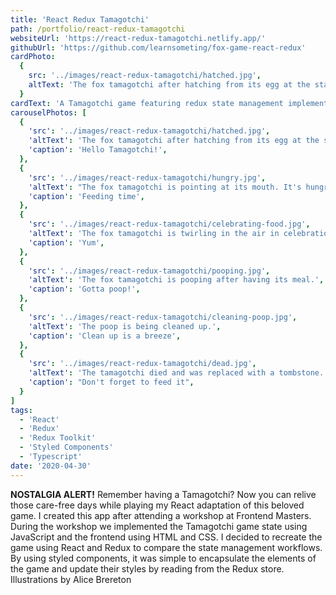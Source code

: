 ```yaml
---
title: 'React Redux Tamagotchi'
path: /portfolio/react-redux-tamagotchi
websiteUrl: 'https://react-redux-tamagotchi.netlify.app/'
githubUrl: 'https://github.com/learnsometing/fox-game-react-redux'
cardPhoto:
  {
    src: '../images/react-redux-tamagotchi/hatched.jpg',
    altText: 'The fox tamagotchi after hatching from its egg at the start of the game.',
  }
cardText: 'A Tamagotchi game featuring redux state management implemented via redux-toolkit'
carouselPhotos: [
  {
    'src': '../images/react-redux-tamagotchi/hatched.jpg',
    'altText': 'The fox tamagotchi after hatching from its egg at the start of the game.',
    'caption': 'Hello Tamagotchi!',
  },
  {
    'src': '../images/react-redux-tamagotchi/hungry.jpg',
    'altText': "The fox tamagotchi is pointing at its mouth. It's hungry!",
    'caption': 'Feeding time',
  },
  {
    'src': '../images/react-redux-tamagotchi/celebrating-food.jpg',
    'altText': 'The fox tamagotchi is twirling in the air in celebration of a fresh meal.',
    'caption': 'Yum',
  },
  {
    'src': '../images/react-redux-tamagotchi/pooping.jpg',
    'altText': 'The fox tamagotchi is pooping after having its meal.',
    'caption': 'Gotta poop!',
  },
  {
    'src': '../images/react-redux-tamagotchi/cleaning-poop.jpg',
    'altText': 'The poop is being cleaned up.',
    'caption': 'Clean up is a breeze',
  },
  {
    'src': '../images/react-redux-tamagotchi/dead.jpg',
    'altText': 'The tamagotchi died and was replaced with a tombstone.',
    'caption': "Don't forget to feed it",
  }
]
tags:
  - 'React'
  - 'Redux'
  - 'Redux Toolkit'
  - 'Styled Components'
  - 'Typescript'
date: '2020-04-30'
---
```



<Grid item>
  <DescriptionParagraph variant={'body1'} ref={useScrollAnimation(0)} gutterBottom>
    <strong>NOSTALGIA ALERT!</strong>
  </DescriptionParagraph>
</Grid>
<Grid item>
  <DescriptionParagraph variant={'body1'} ref={useScrollAnimation(0)} gutterBottom>
    Remember having a Tamagotchi? Now you 
    can relive those care-free days while playing my React adaptation of this beloved game.
  </DescriptionParagraph>
</Grid>
<Grid item>
  <DescriptionParagraph variant={'body1'} ref={useScrollAnimation(0)} gutterBottom>
    I created this app after attending a workshop at Frontend Masters. During
    the workshop we implemented the Tamagotchi game state using JavaScript and the
    frontend using HTML and CSS. I decided to recreate the game using React and
    Redux to compare the state management workflows.
  </DescriptionParagraph>
</Grid>
<Grid item>
  <DescriptionParagraph variant={'body1'} ref={useScrollAnimation(0)} gutterBottom>
    By using styled components, it was simple to encapsulate the elements
    of the game and update their styles by reading from the Redux store.
  </DescriptionParagraph>
</Grid>
<Grid item>
  <DescriptionParagraph variant={'body1'} ref={useScrollAnimation(0)} gutterBottom>
    Illustrations by <Link href="https://www.pickledalice.com/" target="_blank" rel="noopenner noreferrer">Alice Brereton</Link>
  </DescriptionParagraph>
</Grid>
